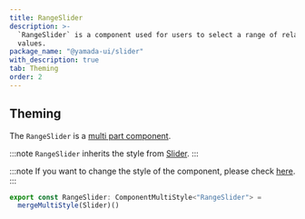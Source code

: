 ```yaml
---
title: RangeSlider
description: >-
  `RangeSlider` is a component used for users to select a range of related
  values.
package_name: "@yamada-ui/slider"
with_description: true
tab: Theming
order: 2
---
```


## Theming

The `RangeSlider` is a [multi part component](/styled-system/theming/component-styles#multi-part-components).

:::note
`RangeSlider` inherits the style from [Slider](/components/forms/slider).
:::

:::note
If you want to change the style of the component, please check [here](/styled-system/theming/customize-theme#changing-the-style-of-components).
:::

```ts
export const RangeSlider: ComponentMultiStyle<"RangeSlider"> =
  mergeMultiStyle(Slider)()
```
